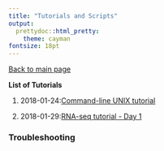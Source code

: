 ```yaml
---
title: "Tutorials and Scripts"
output:
  prettydoc::html_pretty:
    theme: cayman
fontsize: 18pt
---
```


[Back to main page](index.html)

**List of Tutorials** 

1. 2018-01-24:[Command-line UNIX tutorial](2018-01-24_Command_Line_Unix.html)

2. 2018-01-29:[RNA-seq tutorial - Day 1](2018-01-29_RNA-seq_Day1.html)



### Troubleshooting   

 
